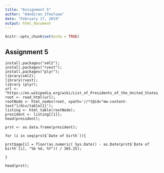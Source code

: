 ```yaml
---
title: "Assignment 5"
author: "Adediran Ifeoluwa"
date: "February 17, 2019"
output: html_document
---
```


```r
knitr::opts_chunk$set(echo = TRUE)
```

## Assignment 5

````
install.packages("xml2");
install.packages("rvest");
install.packages("plyr"); 
library(xml2);
library(rvest);
library (plyr); 
url <- "https://en.wikipedia.org/wiki/List_of_Presidents_of_the_United_States_by_home_state"; 
root <- read_html(url);
rootNode <- html_nodes(root, xpath='//*[@id="mw-content-text"]/div/table[1]');
listing <- html_table(rootNode);
president <- listing[[1]]; 
head(president); 

prst <- as.data.frame(president);

for (i in seq(prst$`Date of birth`)){

prst$age[i] = floor(as.numeric( Sys.Date() - as.Date(prst$`Date of birth`[i], "%b %d, %Y")) / 365.25);

}

head(prst);


````
